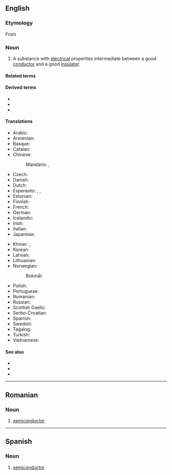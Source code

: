 ==English==
{{wikipedia}}

===Etymology===
From {{prefix|semi|conductor|lang=en}}

===Noun===
{{en-noun}}

# {{lb|en|physics}} A substance with [[electrical]] properties intermediate between a good [[conductor]] and a good [[insulator]].

====Related terms====
{{rel3|lang=en|semiconductance|semiconducting|semiconduction|semiconductive|semiconductivity}}

====Derived terms====
* {{l|en|intrinsic semiconductor}}
* {{l|en|semiconductor heterostructure}}
* {{l|en|semiconductor memory}}

====Translations====
{{trans-top|substance with electrical properties between conductor and insulator}}
* Arabic: {{t|ar|شَبَه مُوَصِّل|m}}
* Armenian: {{t+|hy|կիսահաղորդիչ}}
* Basque: {{t|eu|erdieroale}}
* Catalan: {{t|ca|semiconductor|m}}
* Chinese:
*: Mandarin: {{t+|cmn|半導體|sc=Hani}}, {{t+|cmn|半导体|tr=bàndǎotǐ|sc=Hani}}
* Czech: {{t|cs|polovodič|m}}
* Danish: {{t+|da|halvleder|c}}
* Dutch: {{t+|nl|halfgeleider|m}}
* Esperanto: {{t|eo|duonkonduktaĵo}}, {{t|eo|semikonduktaĵo}}, {{t|eo|duonkonduktanto}}
* Estonian: {{t+|et|pooljuht}}
* Finnish: {{t+|fi|puolijohde}}
* French: {{t+|fr|semiconducteur|m}}
* German: {{t+|de|Halbleiter|m}}
* Icelandic: {{t|is|hálfleiðari|m}}
* Irish: {{t|ga|leathsheoltóir|m}}
* Italian: {{t+|it|semiconduttore|m}}
* Japanese: {{t+|ja|半導体|tr=はんどうたい, handōtai}}
{{trans-mid}}
* Khmer: {{t|km|អង្គធាតុកន្លះចម្លង|tr=ang theat kan las chom long|sc=Khmr}}, {{t|km|សឺមីកុងឌុចទ័រ|tr=ser mi kong duch ter|sc=Khmr}}
* Korean: {{t+|ko|반도체}}
* Latvian: {{t|lv|pusvadītājs|m}}
* Lithuanian: {{t|lt|puslaidininkis|m}}
* Norwegian:
*: Bokmål: {{t|nb|halvleder|m}}
* Polish: {{t+|pl|półprzewodnik|m}}
* Portuguese: {{t+|pt|semicondutor|m}}
* Romanian: {{t+|ro|semiconductor|n}}
* Russian: {{t+|ru|полупроводни́к|m}}
* Scottish Gaelic: {{t|gd|fo-ghiùlanair|m}}
* Serbo-Croatian: {{t+|sh|poluvòdīč|m}}
* Spanish: {{t+|es|semiconductor|m}}
* Swedish: {{t+|sv|halvledare|c}}
* Tagalog: {{t|tl|malasaluyan}}
* Turkish: {{t+|tr|yarı iletken}}
* Vietnamese: {{t|vi|chất bán dẫn}}
{{trans-bottom}}

====See also====
* {{l|en|germanium}}
* {{l|en|silicium}}
* {{l|en|silicon}}

----

==Romanian==

===Noun===
{{ro-noun|n|semiconductoare}}

# {{lb|ro|physics}} [[#English|semiconductor]]

----

==Spanish==

===Noun===
{{es-noun|m|semiconductores}}

# {{lb|es|physics}} [[#English|semiconductor]]